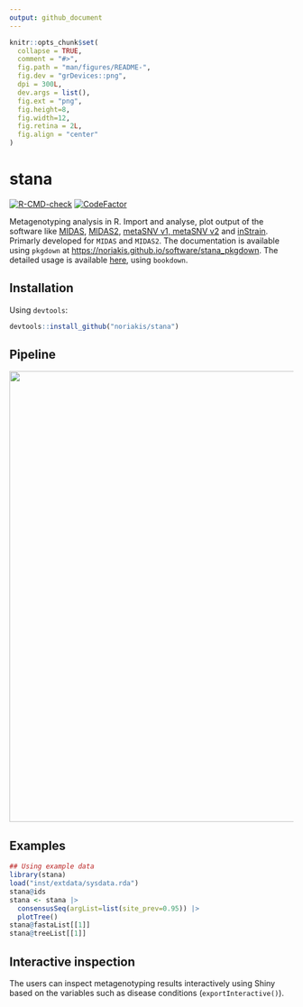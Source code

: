 ```yaml
---
output: github_document
---
```


<!-- README.md is generated from README.Rmd. Please edit that file -->

```r
knitr::opts_chunk$set(
  collapse = TRUE,
  comment = "#>",
  fig.path = "man/figures/README-",
  fig.dev = "grDevices::png",
  dpi = 300L,
  dev.args = list(),
  fig.ext = "png",
  fig.height=8,
  fig.width=12,
  fig.retina = 2L,
  fig.align = "center"
)
```

# stana

<!-- badges: start -->
[![R-CMD-check](https://github.com/noriakis/stana/actions/workflows/R-CMD-check.yaml/badge.svg)](https://github.com/noriakis/stana/actions/workflows/R-CMD-check.yaml) [![CodeFactor](https://www.codefactor.io/repository/github/noriakis/stana/badge)](https://www.codefactor.io/repository/github/noriakis/stana)
<!-- badges: end -->

Metagenotyping analysis in R. Import and analyse, plot output of the software like [MIDAS](https://github.com/snayfach/MIDAS), [MIDAS2](https://github.com/czbiohub/MIDAS2), [metaSNV v1, metaSNV v2](https://github.com/metasnv-tool/metaSNV) and [inStrain](https://github.com/MrOlm/inStrain). Primarly developed for `MIDAS` and `MIDAS2`. The documentation is available using `pkgdown` at [https://noriakis.github.io/software/stana_pkgdown](https://noriakis.github.io/software/stana_pkgdown). The detailed usage is available [here](https://noriakis.github.io/software/stana), using `bookdown`.

## Installation

Using `devtools`:

```r
devtools::install_github("noriakis/stana")
```

## Pipeline

<img src="https://github.com/noriakis/software/blob/main/images/stana_pipeline.png?raw=true" width="800px">

## Examples

```r
## Using example data
library(stana)
load("inst/extdata/sysdata.rda")
stana@ids
stana <- stana |>
  consensusSeq(argList=list(site_prev=0.95)) |>
  plotTree()
stana@fastaList[[1]]
stana@treeList[[1]]
```

## Interactive inspection

The users can inspect metagenotyping results interactively using Shiny based on the variables such as disease conditions (`exportInteractive()`).